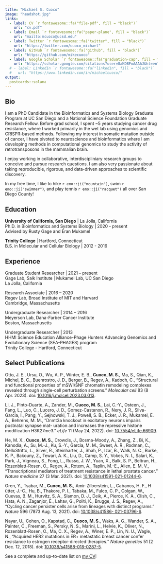 ```yaml
---
title: "Michael S. Cuoco"
image: "headshot.jpg"
links:
  - label: CV `r fontawesome::fa("file-pdf", fill = "black")`
    url: "cv.pdf"
  - label: Email `r fontawesome::fa("paper-plane", fill = "black")`
    url: "mailto:mcuoco@ucsd.edu"
  - label: Twitter `r fontawesome::fa("twitter", fill = "black")`
    url: "https://twitter.com/cuoco_michael"
  - label: GitHub `r fontawesome::fa("github", fill = "black")`
    url: "https://github.com/mikecuoco"
  - label: Google Scholar `r fontawesome::fa("graduation-cap", fill = "black")`
    url: "https://scholar.google.com/citations?user=8aKD8FoAAAAJ&hl=en"
  # - label: LinkedIn `r fontawesome::fa("linkedin", fill = "black")`
  #   url: "https://www.linkedin.com/in/michaelcuoco/"
output:
  postcards::solana
---
```

 
## Bio

I am a PhD Candidate in the Bioinformatics and Systems Biology Graduate Program at UC San Diego and a National Science Foundation Graduate Research Fellow. 
Before grad school, I spent ~5 years studying cancer drug resistance, where I worked primarily in the wet lab using genomics and CRISPR-based methods. 
Following my interest in somatic mutation outside of cancer, I have pivoted to neuroscience and bioinformatics
where I am developing methods in computational genomics to study the activity of retrotransposons in the mammalian brain. 

I enjoy working in collaborative, interdiscipliniary research groups to conceive and pursue research questions. 
I am also very passionate about taking reproducible, rigorous, and data-driven approaches to scientific discovery.

In my free time, I like to hike `r emo::ji("mountain")`, swim `r emo::ji("swimmer")`, and play tennis `r emo::ji("racquet")` all over San Diego County!

## Education

**University of California, San Diego** | La Jolla, California \
Ph.D. in Bioinformatics and Systems Biology | 2020 - present \
Advised by Rusty Gage and Eran Mukamel

**Trinity College** | Hartford, Connecticut \
B.S. in Molecular and Cellular Biology | 2012 - 2016

## Experience

Graduate Student Researcher | 2021 – present \
Gage Lab, Salk Institute | Mukamel Lab, UC San Diego \
La Jolla, California

Research Associate | 2016 – 2020 \
Regev Lab, Broad Institute of MIT and Harvard \
Cambridge, Massachusetts 

Undergraduate Researcher | 2014 – 2016 \
Meyerson Lab, Dana-Farber Cancer Institute \
Boston, Massachusetts 
    
Undergraduate Researcher | 2013 \
HHMI Science Education Alliance-Phage Hunters Advancing Genomics
and Evolutionary Science (SEA-PHAGES) program \
Trinity College - Hartford, Connecticut 

## Select Publications

Otto, J. E., Ursu, O., Wu, A. P., Winter, E. B., **Cuoco, M. S.**, Ma, S., Qian, K., Michel, B. C., Buenrostro,
J. D., Berger, B., Regev, A., Kadoch, C., “Structural and functional properties of mSWI/SNF chromatin
remodeling complexes revealed through single-cell perturbation screens.” *Molecular cell* 83 (8 Apr. 2023).
doi: [10.1016/j.molcel.2023.03.013](https://doi.org/10.1016/j.molcel.2023.03.013).

Li, J., Pinto-Duarte, A., Zander, M., **Cuoco, M. S.**, Lai, C.-Y., Osteen, J., Fang, L., Luo, C., Lucero, J. D.,
Gomez-Castanon, R., Nery, J. R., Silva-Garcia, I., Pang, Y., Sejnowski, T. J., Powell, S. B., Ecker, J. R.,
Mukamel, E. A., Behrens, M. M., “Dnmt3a knockout in excitatory neurons impairs postnatal synapse mat-
uration and increases the repressive histone modification H3K27me3.” *eLife* 11 (May 24, 2022). doi:
[10.7554/eLife.66909](https://doi.org/10.7554/eLife.66909).

He, M. X., **Cuoco, M. S.**, Crowdis, J., Bosma-Moody, A., Zhang, Z., Bi, K., Kanodia, A., Su, M.-J., Ku, S.-Y.,
Garcia, M. M., Sweet, A. R., Rodman, C., DelloStritto, L., Silver, R., Steinharter, J., Shah, P., Izar, B.,
Walk, N. C., Burke, K. P., Bakouny, Z., Tewari, A. K., Liu, D., Camp, S. Y., Vokes, N. I., Salari, K., Park,
J., Vigneau, S., Fong, L., Russo, J. W., Yuan, X., Balk, S. P., Beltran, H., Rozenblatt-Rosen, O., Regev,
A., Rotem, A., Taplin, M.-E., Allen, E. M. V., “Transcriptional mediators of treatment resistance in lethal
prostate cancer.” *Nature medicine* 27 (3 Mar. 2021). doi: [10.1038/s41591-021-01244-6](https://doi.org/10.1038/s41591-021-01244-6).

Oren, Y., Tsabar, M., **Cuoco, M. S.**, Amir-Zilberstein, L., Cabanos, H. F., H ̈utter, J.-C., Hu, B., Thakore, P. I.,
Tabaka, M., Fulco, C. P., Colgan, W., Cuevas, B. M., Hurvitz, S. A., Slamon, D. J., Deik, A., Pierce, K. A.,
Clish, C., Hata, A. N., Zaganjor, E., Lahav, G., Politi, K., Brugge, J. S., Regev, A., “Cycling cancer persister
cells arise from lineages with distinct programs.” *Nature* 596 (7873 Aug. 13, 2021). doi: [10.1038/s41586-
021-03796-6](https://doi.org/10.1038/s41586-021-03796-6).

Nayar, U., Cohen, O., Kapstad, C., **Cuoco, M. S.**, Waks, A. G., Wander, S. A., Painter, C., Freeman, S., Persky,
N. S., Marini, L., Helvie, K., Oliver, N., Rozenblatt-Rosen, O., Ma, C. X., Regev, A., Winer, E. P., Lin,
N. U., Wagle, N., “Acquired HER2 mutations in ER+ metastatic breast cancer confer resistance to estrogen
receptor-directed therapies.” *Nature genetics* 51 (2 Dec. 12, 2018). doi: [10.1038/s41588-018-0287-5](https://doi.org/10.1038/s41588-018-0287-5).

See a complete and up-to-date list on [my CV](./cv.pdf)!